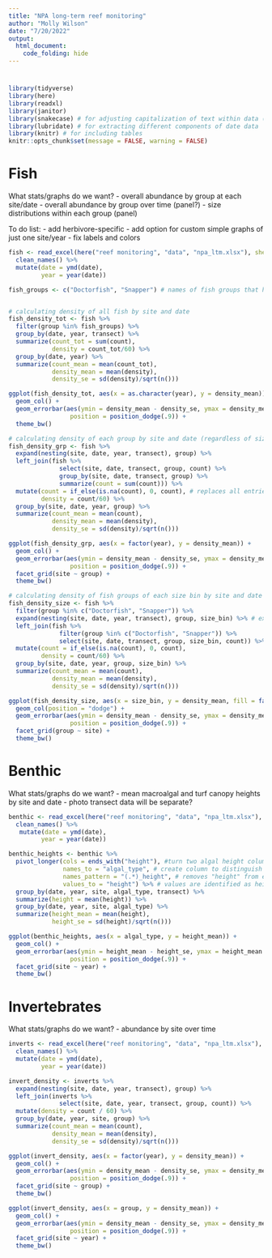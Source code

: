 ```yaml
---
title: "NPA long-term reef monitoring"
author: "Molly Wilson"
date: "7/20/2022"
output: 
  html_document:
    code_folding: hide
---
```

# {.tabset}

```r
library(tidyverse)
library(here) 
library(readxl) 
library(janitor)
library(snakecase) # for adjusting capitalization of text within data (e.g., species names)
library(lubridate) # for extracting different components of date data
library(knitr) # for including tables
knitr::opts_chunk$set(message = FALSE, warning = FALSE)
```

# Fish

What stats/graphs do we want?
- overall abundance by group at each site/date
- overall abundance by group over time (panel?)
- size distributions within each group (panel)

To do list:
- add herbivore-specific
- add option for custom simple graphs of just one site/year
- fix labels and colors
```r
fish <- read_excel(here("reef monitoring", "data", "npa_ltm.xlsx"), sheet = "fish") %>%  
  clean_names() %>%
  mutate(date = ymd(date),
         year = year(date))

fish_groups <- c("Doctorfish", "Snapper") # names of fish groups that have size data


# calculating density of all fish by site and date
fish_density_tot <- fish %>%
  filter(group %in% fish_groups) %>%
  group_by(date, year, transect) %>%
  summarize(count_tot = sum(count),
            density = count_tot/60) %>%
  group_by(date, year) %>%
  summarize(count_mean = mean(count_tot),
            density_mean = mean(density),
            density_se = sd(density)/sqrt(n()))

ggplot(fish_density_tot, aes(x = as.character(year), y = density_mean)) +
  geom_col() +
  geom_errorbar(aes(ymin = density_mean - density_se, ymax = density_mean + density_se), width = .2,
                 position = position_dodge(.9)) +
  theme_bw()

# calculating density of each group by site and date (regardless of size bin)
fish_density_grp <- fish %>%
  expand(nesting(site, date, year, transect), group) %>%
  left_join(fish %>%
              select(site, date, transect, group, count) %>%
              group_by(site, date, transect, group) %>%
              summarize(count = sum(count))) %>%
  mutate(count = if_else(is.na(count), 0, count), # replaces all entries not observed with 0
         density = count/60) %>%
  group_by(site, date, year, group) %>%
  summarize(count_mean = mean(count),
            density_mean = mean(density),
            density_se = sd(density)/sqrt(n()))

ggplot(fish_density_grp, aes(x = factor(year), y = density_mean)) +
  geom_col() +
  geom_errorbar(aes(ymin = density_mean - density_se, ymax = density_mean + density_se), width = .2,
                 position = position_dodge(.9)) +
  facet_grid(site ~ group) +
  theme_bw()

# calculating density of fish groups of each size bin by site and date 
fish_density_size <- fish %>%
  filter(group %in% c("Doctorfish", "Snapper")) %>%
  expand(nesting(site, date, year, transect), group, size_bin) %>% # expand df to include all possible groups/size bins
  left_join(fish %>%
              filter(group %in% c("Doctorfish", "Snapper")) %>%
              select(site, date, transect, group, size_bin, count)) %>%
  mutate(count = if_else(is.na(count), 0, count),
         density = count/60) %>% 
  group_by(site, date, year, group, size_bin) %>%
  summarize(count_mean = mean(count),
            density_mean = mean(density),
            density_se = sd(density)/sqrt(n()))

ggplot(fish_density_size, aes(x = size_bin, y = density_mean, fill = factor(year))) +
  geom_col(position = "dodge") +
  geom_errorbar(aes(ymin = density_mean - density_se, ymax = density_mean + density_se), width = .2,
                 position = position_dodge(.9)) +
  facet_grid(group ~ site) +
  theme_bw()
```

# Benthic
What stats/graphs do we want?
- mean macroalgal and turf canopy heights by site and date
- photo transect data will be separate?
```r
benthic <- read_excel(here("reef monitoring", "data", "npa_ltm.xlsx"), sheet = "benthic") %>%  
  clean_names() %>%
   mutate(date = ymd(date),
         year = year(date))

benthic_heights <- benthic %>%
  pivot_longer(cols = ends_with("height"), #turn two algal height columns into two rows, will help for graphs/analysis
               names_to = "algal_type", # create column to distinguish whether height is macroalgae vs turf algae
               names_pattern = "(.*)_height", # removes "height" from end of new "algal_type" cell
               values_to = "height") %>% # values are identified as heights
  group_by(date, year, site, algal_type, transect) %>%
  summarize(height = mean(height)) %>%
  group_by(date, year, site, algal_type) %>%
  summarize(height_mean = mean(height),
            height_se = sd(height)/sqrt(n()))

ggplot(benthic_heights, aes(x = algal_type, y = height_mean)) +
  geom_col() +
  geom_errorbar(aes(ymin = height_mean - height_se, ymax = height_mean + height_se), width = .2,
                 position = position_dodge(.9)) +
  facet_grid(site ~ year) +
  theme_bw()
```

# Invertebrates
What stats/graphs do we want?
- abundance by site over time
```r
inverts <- read_excel(here("reef monitoring", "data", "npa_ltm.xlsx"), sheet = "inverts") %>%  
  clean_names() %>%
  mutate(date = ymd(date),
         year = year(date))

invert_density <- inverts %>%
  expand(nesting(site, date, year, transect), group) %>%
  left_join(inverts %>%
              select(site, date, year, transect, group, count)) %>%
  mutate(density = count / 60) %>%
  group_by(date, year, site, group) %>%
  summarize(count_mean = mean(count),
            density_mean = mean(density),
            density_se = sd(density)/sqrt(n()))

ggplot(invert_density, aes(x = factor(year), y = density_mean)) +
  geom_col() +
  geom_errorbar(aes(ymin = density_mean - density_se, ymax = density_mean + density_se), width = .2,
                 position = position_dodge(.9)) +
  facet_grid(site ~ group) +
  theme_bw()

ggplot(invert_density, aes(x = group, y = density_mean)) +
  geom_col() +
  geom_errorbar(aes(ymin = density_mean - density_se, ymax = density_mean + density_se), width = .2,
                 position = position_dodge(.9)) +
  facet_grid(site ~ year) +
  theme_bw()
```